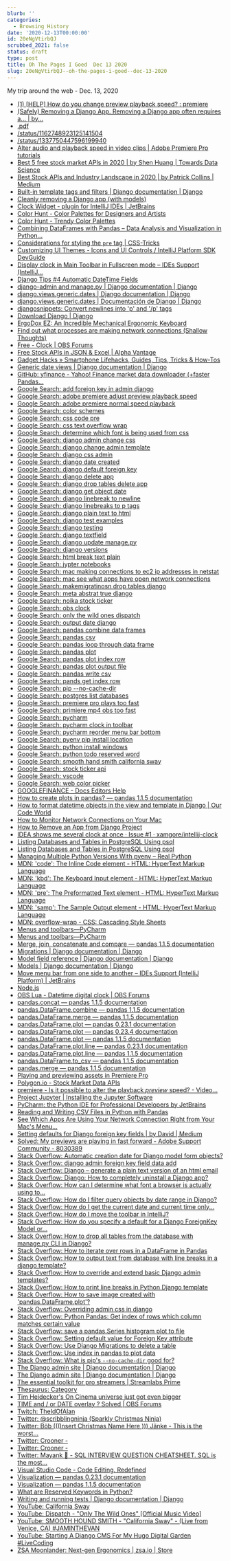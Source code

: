 ```yaml
---
blurb: ''
categories:
  - Browsing History
date: '2020-12-13T00:00:00'
id: 20eNgVtirbQJ
scrubbed_2021: false
status: draft
type: post
title: Oh The Pages I Goed  Dec 13 2020
slug: 20eNgVtirbQJ--oh-the-pages-i-goed--dec-13-2020
---
```


My trip around the web - Dec. 13, 2020

- [(1) [HELP] How do you change preview playback speed? : premiere](https://www.reddit.com/r/premiere/comments/a6w4eh/help_how_do_you_change_preview_playback_speed/)
- [(Safely) Removing a Django App. Removing a Django app often requires a… | by...](https://tldlife.com/safely-removing-a-django-app-17bdb2803200)
- [.pdf](https://pandas.pydata.org/Pandas_Cheat_Sheet.pdf)
- [/status/1162748923125141504](https://twitter.com/apiecebyguy/status/1162748923125141504)
- [/status/1337750447596199940](https://twitter.com/soapachu/status/1337750447596199940)
- [Alter audio and playback speed in video clips | Adobe Premiere Pro tutorials](https://helpx.adobe.com/premiere-pro/how-to/work-with-clips-channels-speed.html)
- [Best 5 free stock market APIs in 2020 | by Shen Huang | Towards Data Science](https://towardsdatascience.com/best-5-free-stock-market-apis-in-2019-ad91dddec984)
- [Best Stock APIs and Industry Landscape in 2020 | by Patrick Collins | Medium](https://medium.com/@patrick.collins_58673/stock-api-landscape-5c6e054ee631)
- [Built-in template tags and filters | Django documentation | Django](https://docs.djangoproject.com/en/3.1/ref/templates/builtins/)
- [Cleanly removing a Django app (with models)](https://patrick.cloke.us/posts/2020/01/23/cleanly-removing-a-django-app-with-models/)
- [Clock Widget - plugin for IntelliJ IDEs | JetBrains](https://plugins.jetbrains.com/plugin/11252-clock-widget)
- [Color Hunt - Color Palettes for Designers and Artists](https://colorhunt.co/)
- [Color Hunt - Trendy Color Palettes](https://colorhunt.co/palette/226607)
- [Combining DataFrames with Pandas – Data Analysis and Visualization in Python...](https://datacarpentry.org/python-ecology-lesson/05-merging-data/index.html)
- [Considerations for styling the `pre` tag | CSS-Tricks](https://css-tricks.com/considerations-styling-pre-tag/)
- [Customizing UI Themes - Icons and UI Controls / IntelliJ Platform SDK DevGuide](https://jetbrains.org/intellij/sdk/docs/reference_guide/ui_themes/themes_customize.html)
- [Display clock in Main Toolbar in Fullscreen mode – IDEs Support (IntelliJ...](https://intellij-support.jetbrains.com/hc/en-us/community/posts/207046335-Display-clock-in-Main-Toolbar-in-Fullscreen-mode)
- [Django Tips #4 Automatic DateTime Fields](https://simpleisbetterthancomplex.com/tips/2016/05/23/django-tip-4-automatic-datetime-fields.html)
- [django-admin and manage.py | Django documentation | Django](https://docs.djangoproject.com/en/3.1/ref/django-admin/)
- [django.views.generic.dates | Django documentation | Django](https://docs.djangoproject.com/en/2.2/_modules/django/views/generic/dates/)
- [django.views.generic.dates | Documentación de Django | Django](https://docs.djangoproject.com/es/2.1/_modules/django/views/generic/dates/)
- [djangosnippets: Convert newlines into 'p' and '/p' tags](https://www.djangosnippets.org/snippets/143/)
- [Download Django | Django](https://www.djangoproject.com/download/)
- [ErgoDox EZ: An Incredible Mechanical Ergonomic Keyboard](https://ergodox-ez.com/)
- [Find out what processes are making network connections (Shallow Thoughts)](https://shallowsky.com/blog/linux/monitor-net-connections.html)
- [Free - Clock | OBS Forums](https://obsproject.com/forum/resources/clock.566/)
- [Free Stock APIs in JSON & Excel | Alpha Vantage](https://www.alphavantage.co/)
- [Gadget Hacks » Smartphone Lifehacks, Guides, Tips, Tricks & How-Tos](https://www.gadgethacks.com/)
- [Generic date views | Django documentation | Django](https://docs.djangoproject.com/en/3.1/ref/class-based-views/generic-date-based/)
- [GitHub: yfinance - Yahoo! Finance market data downloader (+faster Pandas...](https://github.com/ranaroussi/yfinance)
- [Google Search: add foreign key in admin django](https://www.google.com/search?newwindow=1&client=safari&rls=en&ei=xunWX9UOppznAtqmsSg&q=add+foreign+key+in+admin+django+&oq=add+foreign+key+in+admin+django+&gs_lcp=CgZwc3ktYWIQAzIICCEQFhAdEB4yCAghEBYQHRAeOgQIABBHOgsIABDJAxAWEAoQHlCTG1jcJGCgJ2gAcAJ4AoABhgKIAd8MkgEFMC4zLjWYAQCgAQGqAQdnd3Mtd2l6yAEIwAEB&sclient=psy-ab&ved=0ahUKEwjVieaE0cztAhUmzlkKHVpTDAUQ4dUDCAw&uact=5)
- [Google Search: adobe premiere adjust preview playback speed](https://www.google.com/search?client=safari&rls=en&q=adobe+premiere+adjust+preview+playback+speed&ie=UTF-8&oe=UTF-8)
- [Google Search: adobe premiere normal speed playback](https://www.google.com/search?client=safari&rls=en&q=adobe+premiere+normal+speed+playback&ie=UTF-8&oe=UTF-8)
- [Google Search: color schemes](https://www.google.com/search?client=safari&rls=en&q=color+schemes&ie=UTF-8&oe=UTF-8)
- [Google Search: css code pre](https://www.google.com/search?client=safari&rls=en&q=css+code+pre&ie=UTF-8&oe=UTF-8)
- [Google Search: css text overflow wrap](https://www.google.com/search?newwindow=1&client=safari&rls=en&ei=6urWX56bDsL25gKzgIrAAg&q=css+text+overflow+wrap&oq=css+text+over&gs_lcp=CgZwc3ktYWIQARgAMgUIABDJAzICCAAyAggAMgIIADICCAAyAggAMgIIADICCAAyAggAMgIIADoECAAQRzoKCAAQsQMQyQMQQzoECAAQQzoHCAAQsQMQQ1CWIVjLO2CJTmgAcAJ4AIABlgGIAYYEkgEDMy4ymAEAoAEBqgEHZ3dzLXdpesgBCMABAQ&sclient=psy-ab)
- [Google Search: determine which font is being used from css](https://www.google.com/search?client=safari&rls=en&q=determine+which+font+is+being+used+from+css&ie=UTF-8&oe=UTF-8)
- [Google Search: django admin change css](https://www.google.com/search?client=safari&rls=en&q=django+admin+change+css&ie=UTF-8&oe=UTF-8)
- [Google Search: django change admin template](https://www.google.com/search?client=safari&rls=en&q=django+change+admin+template&ie=UTF-8&oe=UTF-8)
- [Google Search: django css admin](https://www.google.com/search?client=safari&rls=en&q=django+css+admin&ie=UTF-8&oe=UTF-8)
- [Google Search: django date created](https://www.google.com/search?client=safari&rls=en&q=django+date+created&ie=UTF-8&oe=UTF-8)
- [Google Search: django default foreign key](https://www.google.com/search?client=safari&rls=en&q=django+default+foreign+key&ie=UTF-8&oe=UTF-8)
- [Google Search: django delete app](https://www.google.com/search?client=safari&rls=en&q=django+delete+app&ie=UTF-8&oe=UTF-8)
- [Google Search: django drop tables delete app](https://www.google.com/search?newwindow=1&client=safari&rls=en&ei=c77WX-6aGOmp5wLtjrDwDA&q=django+drop+tables+delete+app&oq=django+drop+tables+delete+app&gs_lcp=CgZwc3ktYWIQAzIICCEQFhAdEB46BAgAEEc6CQgAEMkDEBYQHjoGCAAQFhAeOgQIIRAKUIgnWLsvYIIzaABwAngAgAFliAHuB5IBAzkuMpgBAKABAaoBB2d3cy13aXrIAQjAAQE&sclient=psy-ab&ved=0ahUKEwiuoLHcp8ztAhXp1FkKHW0HDM4Q4dUDCAw&uact=5)
- [Google Search: django get object date](https://www.google.com/search?client=safari&rls=en&q=django+get+object+date&ie=UTF-8&oe=UTF-8)
- [Google Search: django linebreak to newline](https://www.google.com/search?client=safari&rls=en&q=django+linebreak+to+newline&ie=UTF-8&oe=UTF-8)
- [Google Search: django linebreaks to p tags](https://www.google.com/search?client=safari&rls=en&q=django+linebreaks+to+p+tags&ie=UTF-8&oe=UTF-8)
- [Google Search: django plain text to html](https://www.google.com/search?client=safari&rls=en&q=django+plain+text+to+html&ie=UTF-8&oe=UTF-8)
- [Google Search: django test examples](https://www.google.com/search?client=safari&rls=en&q=django+test+examples&ie=UTF-8&oe=UTF-8)
- [Google Search: django testing](https://www.google.com/search?client=safari&rls=en&q=django+testing&ie=UTF-8&oe=UTF-8)
- [Google Search: django textfield](https://www.google.com/search?client=safari&rls=en&q=django+textfield&ie=UTF-8&oe=UTF-8)
- [Google Search: django update manage.py](https://www.google.com/search?client=safari&rls=en&q=django+update+manage.py&ie=UTF-8&oe=UTF-8)
- [Google Search: django versions](https://www.google.com/search?client=safari&rls=en&q=django+versions&ie=UTF-8&oe=UTF-8)
- [Google Search: html break text plain](https://www.google.com/search?client=safari&rls=en&q=html+break+text+plain&ie=UTF-8&oe=UTF-8)
- [Google Search: jypter notebooks](https://www.google.com/search?client=safari&rls=en&q=jypter+notebooks&ie=UTF-8&oe=UTF-8)
- [Google Search: mac making connections to ec2 ip addresses in netstat](https://www.google.com/search?client=safari&rls=en&q=mac+making+connections+to+ec2+ip+addresses+in+netstat&ie=UTF-8&oe=UTF-8)
- [Google Search: mac see what apps have open network connections](https://www.google.com/search?client=safari&rls=en&q=mac+see+what+apps+have+open+network+connections&ie=UTF-8&oe=UTF-8)
- [Google Search: makemigratinosn drop tables django](https://www.google.com/search?client=safari&rls=en&q=makemigratinosn+drop+tables+django&ie=UTF-8&oe=UTF-8)
- [Google Search: meta abstrat true django](https://www.google.com/search?client=safari&rls=en&q=meta+abstrat+true+django&ie=UTF-8&oe=UTF-8)
- [Google Search: noika stock ticker](https://www.google.com/search?client=safari&rls=en&q=noika+stock+ticker&ie=UTF-8&oe=UTF-8)
- [Google Search: obs clock](https://www.google.com/search?client=safari&rls=en&q=obs+clock&ie=UTF-8&oe=UTF-8)
- [Google Search: only the wild ones dispatch](https://www.google.com/search?client=safari&rls=en&q=only+the+wild+ones+dispatch&ie=UTF-8&oe=UTF-8)
- [Google Search: output date django](https://www.google.com/search?client=safari&rls=en&q=output+date+django&ie=UTF-8&oe=UTF-8)
- [Google Search: pandas combine data frames](https://www.google.com/search?client=safari&rls=en&q=pandas+combine+data+frames&ie=UTF-8&oe=UTF-8)
- [Google Search: pandas csv](https://www.google.com/search?client=safari&rls=en&q=pandas+csv&ie=UTF-8&oe=UTF-8)
- [Google Search: pandas loop through data frame](https://www.google.com/search?client=safari&rls=en&q=pandas+loop+through+data+frame&ie=UTF-8&oe=UTF-8)
- [Google Search: pandas plot](https://www.google.com/search?client=safari&rls=en&q=pandas+plot&ie=UTF-8&oe=UTF-8)
- [Google Search: pandas plot index row](https://www.google.com/search?client=safari&rls=en&q=pandas+plot+index+row&ie=UTF-8&oe=UTF-8)
- [Google Search: pandas plot output file](https://www.google.com/search?client=safari&rls=en&q=pandas+plot+output+file&ie=UTF-8&oe=UTF-8)
- [Google Search: pandas write csv](https://www.google.com/search?client=safari&rls=en&q=pandas+write+csv&ie=UTF-8&oe=UTF-8)
- [Google Search: pands get index row](https://www.google.com/search?client=safari&rls=en&q=pands+get+index+row&ie=UTF-8&oe=UTF-8)
- [Google Search: pip --no-cache-dir](https://www.google.com/search?client=safari&rls=en&q=pip+--no-cache-dir&ie=UTF-8&oe=UTF-8)
- [Google Search: postgres list databases](https://www.google.com/search?client=safari&rls=en&q=postgres+list+databases&ie=UTF-8&oe=UTF-8)
- [Google Search: premiere pro plays too fast](https://www.google.com/search?newwindow=1&client=safari&rls=en&ei=Np_WX8D9LO_v5gKOyK-IAg&q=premiere+pro+plays+too+fast&oq=premiere+pro+plays+too+fast&gs_lcp=CgZwc3ktYWIQAzIJCAAQyQMQFhAeOgQIABBHOgcIABDJAxBDOgUIABCRAjoECAAQQzoCCAA6BwgAELEDEAo6CAgAEMkDEJECOgUIABCxAzoFCAAQyQM6CwgAEMkDEBYQChAeOgYIABAWEB46CAgAEBYQChAeOggIIRAWEB0QHlCnoBRYssEUYNzFFGgAcAF4AIABcogBqwySAQQxNi4ymAEAoAEBqgEHZ3dzLXdpesgBCMABAQ&sclient=psy-ab&ved=0ahUKEwjA8KP3icztAhXvt1kKHQ7kCyEQ4dUDCAw&uact=5)
- [Google Search: primiere mp4 obs too fast](https://www.google.com/search?client=safari&rls=en&q=primiere+mp4+obs+too+fast&ie=UTF-8&oe=UTF-8)
- [Google Search: pycharm](https://www.google.com/search?client=safari&rls=en&q=pycharm&ie=UTF-8&oe=UTF-8)
- [Google Search: pycharm clock in toolbar](https://www.google.com/search?client=safari&rls=en&q=pycharm+clock+in+toolbar&ie=UTF-8&oe=UTF-8)
- [Google Search: pycharm reorder menu bar bottom](https://www.google.com/search?client=safari&rls=en&q=pycharm+reorder+menu+bar+bottom&ie=UTF-8&oe=UTF-8)
- [Google Search: pyenv pip install location](https://www.google.com/search?client=safari&rls=en&q=pyenv+pip+install+location&ie=UTF-8&oe=UTF-8)
- [Google Search: python install windows](https://www.google.com/search?client=safari&rls=en&q=python+install+windows&ie=UTF-8&oe=UTF-8)
- [Google Search: python todo reserved word](https://www.google.com/search?client=safari&rls=en&q=python+todo+reserved+word&ie=UTF-8&oe=UTF-8)
- [Google Search: smooth hand smith california sway](https://www.google.com/search?client=safari&rls=en&q=smooth+hand+smith+california+sway&ie=UTF-8&oe=UTF-8)
- [Google Search: stock ticker api](https://www.google.com/search?client=safari&rls=en&q=stock+ticker+api&ie=UTF-8&oe=UTF-8)
- [Google Search: vscode](https://www.google.com/search?client=safari&rls=en&q=vscode&ie=UTF-8&oe=UTF-8)
- [Google Search: web color picker](https://www.google.com/search?q=web+color+picker)
- [GOOGLEFINANCE - Docs Editors Help](https://support.google.com/docs/answer/3093281?hl=en)
- [How to create plots in pandas? — pandas 1.1.5 documentation](https://pandas.pydata.org/pandas-docs/stable/getting_started/intro_tutorials/04_plotting.html)
- [How to format datetime objects in the view and template in Django | Our Code World](https://ourcodeworld.com/articles/read/555/how-to-format-datetime-objects-in-the-view-and-template-in-django)
- [How to Monitor Network Connections on Your Mac](https://www.maketecheasier.com/monitor-network-connections-on-mac/)
- [How to Remove an App from Django Project](https://techstream.org/Bits/Remove-App-From-Django-Project)
- [IDEA shows me several clock at once · Issue #1 · xamgore/intellij-clock](https://github.com/xamgore/intellij-clock/issues/1)
- [Listing Databases and Tables in PostgreSQL Using psql](https://chartio.com/resources/tutorials/how-to-list-databases-and-tables-in-postgresql-using-psql/)
- [Listing Databases and Tables in PostgreSQL Using psql](https://chartio.com/resources/tutorials/how-to-list-databases-and-tables-in-postgresql-using-psql/#switching-databases)
- [Managing Multiple Python Versions With pyenv – Real Python](https://realpython.com/intro-to-pyenv/#installation-location)
- [MDN: 'code': The Inline Code element - HTML: HyperText Markup Language](https://developer.mozilla.org/en-US/docs/Web/HTML/Element/code)
- [MDN: 'kbd': The Keyboard Input element - HTML: HyperText Markup Language](https://developer.mozilla.org/en-US/docs/Web/HTML/Element/kbd)
- [MDN: 'pre': The Preformatted Text element - HTML: HyperText Markup Language](https://developer.mozilla.org/en-US/docs/Web/HTML/Element/pre)
- [MDN: 'samp': The Sample Output element - HTML: HyperText Markup Language](https://developer.mozilla.org/en-US/docs/Web/HTML/Element/samp)
- [MDN: overflow-wrap - CSS: Cascading Style Sheets](https://developer.mozilla.org/en-US/docs/Web/CSS/overflow-wrap)
- [Menus and toolbars—PyCharm](https://www.jetbrains.com/help/pycharm/customize-actions-menus-and-toolbars.html)
- [Menus and toolbars—PyCharm](https://www.jetbrains.com/help/pycharm/customize-actions-menus-and-toolbars.html#cb333882)
- [Merge, join, concatenate and compare — pandas 1.1.5 documentation](https://pandas.pydata.org/pandas-docs/stable/user_guide/merging.html)
- [Migrations | Django documentation | Django](https://docs.djangoproject.com/en/3.1/topics/migrations/)
- [Model field reference | Django documentation | Django](https://docs.djangoproject.com/en/3.1/ref/models/fields/#django.db.models.TextField)
- [Models | Django documentation | Django](https://docs.djangoproject.com/en/3.1/topics/db/models/)
- [Move menu bar from one side to another – IDEs Support (IntelliJ Platform) | JetBrains](https://intellij-support.jetbrains.com/hc/en-us/community/posts/360000142324-Move-menu-bar-from-one-side-to-another)
- [Node.js](https://nodejs.org/en/)
- [OBS Lua - Datetime digital clock | OBS Forums](https://obsproject.com/forum/resources/datetime-digital-clock.882/)
- [pandas.concat — pandas 1.1.5 documentation](https://pandas.pydata.org/pandas-docs/stable/reference/api/pandas.concat.html)
- [pandas.DataFrame.combine — pandas 1.1.5 documentation](https://pandas.pydata.org/pandas-docs/stable/reference/api/pandas.DataFrame.combine.html)
- [pandas.DataFrame.merge — pandas 1.1.5 documentation](https://pandas.pydata.org/pandas-docs/stable/reference/api/pandas.DataFrame.merge.html)
- [pandas.DataFrame.plot — pandas 0.23.1 documentation](https://pandas.pydata.org/pandas-docs/version/0.23.1/generated/pandas.DataFrame.plot.html)
- [pandas.DataFrame.plot — pandas 0.23.4 documentation](https://pandas.pydata.org/pandas-docs/version/0.23.4/generated/pandas.DataFrame.plot.html)
- [pandas.DataFrame.plot — pandas 1.1.5 documentation](https://pandas.pydata.org/pandas-docs/stable/reference/api/pandas.DataFrame.plot.html)
- [pandas.DataFrame.plot.line — pandas 0.23.1 documentation](https://pandas.pydata.org/pandas-docs/version/0.23.1/generated/pandas.DataFrame.plot.line.html)
- [pandas.DataFrame.plot.line — pandas 1.1.5 documentation](https://pandas.pydata.org/pandas-docs/stable/reference/api/pandas.DataFrame.plot.line.html)
- [pandas.DataFrame.to_csv — pandas 1.1.5 documentation](https://pandas.pydata.org/pandas-docs/stable/reference/api/pandas.DataFrame.to_csv.html)
- [pandas.merge — pandas 1.1.5 documentation](https://pandas.pydata.org/pandas-docs/stable/reference/api/pandas.merge.html)
- [Playing and previewing assets in Premiere Pro](https://helpx.adobe.com/premiere-pro/using/playing-assets.html)
- [Polygon.io - Stock Market Data APIs](https://polygon.io/)
- [premiere - Is it possible to alter the playback *preview* speed? - Video...](https://video.stackexchange.com/questions/4728/is-it-possible-to-alter-the-playback-preview-speed)
- [Project Jupyter | Installing the Jupyter Software](https://jupyter.org/install)
- [PyCharm: the Python IDE for Professional Developers by JetBrains](https://www.jetbrains.com/pycharm/)
- [Reading and Writing CSV Files in Python with Pandas](https://stackabuse.com/reading-and-writing-csv-files-in-python-with-pandas/)
- [See Which Apps Are Using Your Network Connection Right from Your Mac's Menu...](https://mac-how-to.gadgethacks.com/how-to/see-which-apps-are-using-your-network-connection-right-from-your-macs-menu-bar-0161747/)
- [Setting defaults for Django foreign key fields | by David | Medium](https://dbslusser.medium.com/setting-defaults-for-django-foreign-key-fields-c53cffb25a8c)
- [Solved: My previews are playing in fast forward - Adobe Support Community - 8030389](https://community.adobe.com/t5/premiere-pro/my-previews-are-playing-in-fast-forward/td-p/8030389?page=1)
- [Stack Overflow: Automatic creation date for Django model form objects?](https://stackoverflow.com/questions/3429878/automatic-creation-date-for-django-model-form-objects)
- [Stack Overflow: django admin foreign key field data add](https://stackoverflow.com/questions/6492424/django-admin-foreign-key-field-data-add)
- [Stack Overflow: Django – generate a plain text version of an html email](https://stackoverflow.com/questions/45473948/django-generate-a-plain-text-version-of-an-html-email)
- [Stack Overflow: Django: How to completely uninstall a Django app?](https://stackoverflow.com/questions/3329773/django-how-to-completely-uninstall-a-django-app)
- [Stack Overflow: How can I determine what font a browser is actually using to...](https://stackoverflow.com/questions/884177/how-can-i-determine-what-font-a-browser-is-actually-using-to-render-some-text)
- [Stack Overflow: How do I filter query objects by date range in Django?](https://stackoverflow.com/questions/4668619/how-do-i-filter-query-objects-by-date-range-in-django)
- [Stack Overflow: How do I get the current date and current time only...](https://stackoverflow.com/questions/12030187/how-do-i-get-the-current-date-and-current-time-only-respectively-in-django)
- [Stack Overflow: How do I move the toolbar in IntelliJ?](https://stackoverflow.com/questions/21184766/how-do-i-move-the-toolbar-in-intellij)
- [Stack Overflow: How do you specify a default for a Django ForeignKey Model or...](https://stackoverflow.com/questions/937954/how-do-you-specify-a-default-for-a-django-foreignkey-model-or-adminmodel-field/13562197)
- [Stack Overflow: How to drop all tables from the database with manage.py CLI in Django?](https://stackoverflow.com/questions/3414247/how-to-drop-all-tables-from-the-database-with-manage-py-cli-in-django)
- [Stack Overflow: How to iterate over rows in a DataFrame in Pandas](https://stackoverflow.com/questions/16476924/how-to-iterate-over-rows-in-a-dataframe-in-pandas)
- [Stack Overflow: How to output text from database with line breaks in a django template?](https://stackoverflow.com/questions/22538454/how-to-output-text-from-database-with-line-breaks-in-a-django-template)
- [Stack Overflow: How to override and extend basic Django admin templates?](https://stackoverflow.com/questions/6583877/how-to-override-and-extend-basic-django-admin-templates)
- [Stack Overflow: How to print line breaks in Python Django template](https://stackoverflow.com/questions/2316028/how-to-print-line-breaks-in-python-django-template)
- [Stack Overflow: How to save image created with 'pandas.DataFrame.plot'?](https://stackoverflow.com/questions/45376232/how-to-save-image-created-with-pandas-dataframe-plot/45379210)
- [Stack Overflow: Overriding admin css in django](https://stackoverflow.com/questions/7357057/overriding-admin-css-in-django)
- [Stack Overflow: Python Pandas: Get index of rows which column matches certain value](https://stackoverflow.com/questions/21800169/python-pandas-get-index-of-rows-which-column-matches-certain-value)
- [Stack Overflow: save a pandas.Series histogram plot to file](https://stackoverflow.com/questions/18992086/save-a-pandas-series-histogram-plot-to-file)
- [Stack Overflow: Setting default value for Foreign Key attribute](https://stackoverflow.com/questions/9311996/setting-default-value-for-foreign-key-attribute)
- [Stack Overflow: Use Django Migrations to delete a table](https://stackoverflow.com/questions/54836848/use-django-migrations-to-delete-a-table)
- [Stack Overflow: Use index in pandas to plot data](https://stackoverflow.com/questions/20084487/use-index-in-pandas-to-plot-data)
- [Stack Overflow: What is pip's `--no-cache-dir` good for?](https://stackoverflow.com/questions/45594707/what-is-pips-no-cache-dir-good-for)
- [The Django admin site | Django documentation | Django](https://docs.djangoproject.com/en/3.0/ref/contrib/admin/#admin-overriding-templates)
- [The Django admin site | Django documentation | Django](https://docs.djangoproject.com/en/dev/ref/contrib/admin/#overriding-admin-templates)
- [The essential toolkit for pro streamers | Streamlabs Prime](https://streamlabs.com/goprime?refl=homepageheader)
- [Thesaurus: Category](https://www.thesaurus.com/browse/category?s=t)
- [Tim Heidecker's On Cinema universe just got even bigger](https://news.avclub.com/tim-heideckers-on-cinema-universe-just-got-even-bigger-1845862375)
- [TIME and / or DATE overlay ? Solved | OBS Forums](https://obsproject.com/forum/resources/time-and-or-date-overlay-solved.753/)
- [Twitch: TheIdOfAlan](https://www.twitch.tv/theidofalan)
- [Twitter: @scribblingninja (Sparkly Christmas Ninja)](https://twitter.com/scribblingninja)
- [Twitter: Böb (((Insert Christmas Name Here ))) Jänke - This is the worst...](https://twitter.com/Bob_Janke/status/1338000752363663360)
- [Twitter: Crooner - ](https://twitter.com/heropilled/status/1337687811470798852)
- [Twitter: Crooner - ](https://twitter.com/NovaNebby/status/1337992191054995456/photo/1)
- [Twitter: Mayank 🍷 - SQL INTERVIEW QUESTION CHEATSHEET. SQL is the most...](https://twitter.com/dermayank/status/1338004156670300160)
- [Visual Studio Code - Code Editing. Redefined](https://code.visualstudio.com/)
- [Visualization — pandas 0.23.1 documentation](https://pandas.pydata.org/pandas-docs/version/0.23.1/visualization.html#visualization-errorbars)
- [Visualization — pandas 1.1.5 documentation](https://pandas.pydata.org/pandas-docs/stable/user_guide/visualization.html)
- [What are Reserved Keywords in Python?](https://www.tutorialspoint.com/What-are-Reserved-Keywords-in-Python)
- [Writing and running tests | Django documentation | Django](https://docs.djangoproject.com/en/3.1/topics/testing/overview/)
- [YouTube: California Sway](https://www.youtube.com/watch?v=TQIGiefShs4)
- [YouTube: Dispatch - "Only The Wild Ones" [Official Music Video]](https://www.youtube.com/watch?v=OVi0JpvMZtk)
- [YouTube: SMOOTH HOUND SMITH - "California Sway" - (Live from Venice, CA) #JAMINTHEVAN](https://www.youtube.com/watch?v=krW2jT_tsCI)
- [YouTube: Starting A Django CMS For My Hugo Digital Garden #LiveCoding](https://www.youtube.com/watch?v=c80nn20TkDY)
- [ZSA Moonlander: Next-gen Ergonomics | zsa.io | Store](https://www.zsa.io/moonlander/)

